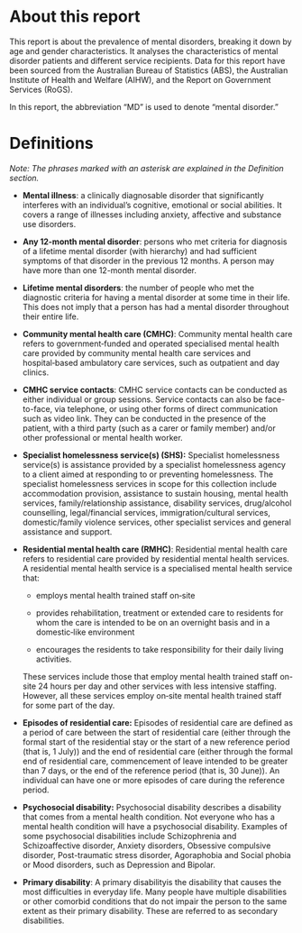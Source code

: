 # About this report

This report is about the prevalence of mental disorders, breaking it down by age and gender characteristics. It analyses the characteristics of mental disorder patients and different service recipients. Data for this report have been sourced from the Australian Bureau of Statistics (ABS), the Australian Institute of Health and Welfare (AIHW), and the Report on Government Services (RoGS).

In this report, the abbreviation "MD" is used to denote "mental disorder."

# Definitions

*Note: The phrases marked with an asterisk are explained in the Definition section.*

-   **Mental illness**: a clinically diagnosable disorder that significantly interferes with an individual's cognitive, emotional or social abilities. It covers a range of illnesses including anxiety, affective and substance use disorders.

-   **Any 12-month mental disorder**: persons who met criteria for diagnosis of a lifetime mental disorder (with hierarchy) and had sufficient symptoms of that disorder in the previous 12 months. A person may have more than one 12-month mental disorder.

-   **Lifetime mental disorders**: the number of people who met the diagnostic criteria for having a mental disorder at some time in their life. This does not imply that a person has had a mental disorder throughout their entire life.

-   **Community mental health care (CMHC)**: Community mental health care refers to government‑funded and operated specialised mental health care provided by community mental health care services and hospital‑based ambulatory care services, such as outpatient and day clinics.

-   **CMHC service contacts**: CMHC service contacts can be conducted as either individual or group sessions. Service contacts can also be face-to-face, via telephone, or using other forms of direct communication such as video link. They can be conducted in the presence of the patient, with a third party (such as a carer or family member) and/or other professional or mental health worker.

-   **Specialist homelessness service(s) (SHS):** Specialist homelessness service(s) is assistance provided by a specialist homelessness agency to a client aimed at responding to or preventing homelessness. The specialist homelessness services in scope for this collection include accommodation provision, assistance to sustain housing, mental health services, family/relationship assistance, disability services, drug/alcohol counselling, legal/financial services, immigration/cultural services, domestic/family violence services, other specialist services and general assistance and support.

-   **Residential mental health care (RMHC)**: Residential mental health care refers to residential care provided by residential mental health services. A residential mental health service is a specialised mental health service that:

    -   employs mental health trained staff on‑site

    -   provides rehabilitation, treatment or extended care to residents for whom the care is intended to be on an overnight basis and in a domestic‑like environment

    -   encourages the residents to take responsibility for their daily living activities.

    These services include those that employ mental health trained staff on-site 24 hours per day and other services with less intensive staffing. However, all these services employ on‑site mental health trained staff for some part of the day.

-   **Episodes of residential care:** Episodes of residential care are defined as a period of care between the start of residential care (either through the formal start of the residential stay or the start of a new reference period (that is, 1 July)) and the end of residential care (either through the formal end of residential care, commencement of leave intended to be greater than 7 days, or the end of the reference period (that is, 30 June)). An individual can have one or more episodes of care during the reference period.

-   **Psychosocial disability:** Psychosocial disability describes a disability that comes from a mental health condition. Not everyone who has a mental health condition will have a psychosocial disability. Examples of some psychosocial disabilities include Schizophrenia and Schizoaffective disorder, Anxiety disorders, Obsessive compulsive disorder, Post-traumatic stress disorder, Agoraphobia and Social phobia or Mood disorders, such as Depression and Bipolar.

-   **Primary disability**: A primary disabilityis the disability that causes the most difficulties in everyday life. Many people have multiple disabilities or other comorbid conditions that do not impair the person to the same extent as their primary disability. These are referred to as secondary disabilities.